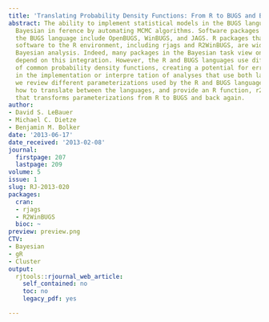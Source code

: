 ```yaml
---
title: 'Translating Probability Density Functions: From R to BUGS and Back Again'
abstract: The ability to implement statistical models in the BUGS language facilitates
  Bayesian in ference by automating MCMC algorithms. Software packages that interpret
  the BUGS language include OpenBUGS, WinBUGS, and JAGS. R packages that link BUGS
  software to the R environment, including rjags and R2WinBUGS, are widely used in
  Bayesian analysis. Indeed, many packages in the Bayesian task view on CRAN (http://cran.r-project.org/web/views/Bayesian.html)
  depend on this integration. However, the R and BUGS languages use different representations
  of common probability density functions, creating a potential for errors to occur
  in the implementation or interpre tation of analyses that use both languages. Here
  we review different parameterizations used by the R and BUGS languages, describe
  how to translate between the languages, and provide an R function, r2bugs.distributions,
  that transforms parameterizations from R to BUGS and back again.
author:
- David S. LeBauer
- Michael C. Dietze
- Benjamin M. Bolker
date: '2013-06-17'
date_received: '2013-02-08'
journal:
  firstpage: 207
  lastpage: 209
volume: 5
issue: 1
slug: RJ-2013-020
packages:
  cran:
  - rjags
  - R2WinBUGS
  bioc: ~
preview: preview.png
CTV:
- Bayesian
- gR
- Cluster
output:
  rjtools::rjournal_web_article:
    self_contained: no
    toc: no
    legacy_pdf: yes

---
```


